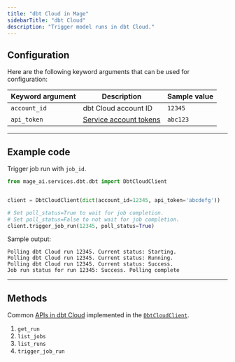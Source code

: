 ```yaml
---
title: "dbt Cloud in Mage"
sidebarTitle: "dbt Cloud"
description: "Trigger model runs in dbt Cloud."
---
```


## Configuration

Here are the following keyword arguments that can be used for configuration:

| Keyword argument | Description | Sample value |
| --- | --- | --- |
| `account_id` | dbt Cloud account ID | `12345` |
| `api_token` | [Service account tokens](https://docs.getdbt.com/docs/dbt-cloud-apis/service-tokens) | `abc123` |

---

## Example code

Trigger job run with `job_id`.

```python
from mage_ai.services.dbt.dbt import DbtCloudClient


client = DbtCloudClient(dict(account_id=12345, api_token='abcdefg'))

# Set poll_status=True to wait for job completion.
# Set poll_status=False to not wait for job completion.
client.trigger_job_run(12345, poll_status=True)
```

Sample output:

```
Polling dbt Cloud run 12345. Current status: Starting.
Polling dbt Cloud run 12345. Current status: Running.
Polling dbt Cloud run 12345. Current status: Success.
Job run status for run 12345: Success. Polling complete
```

---

## Methods

Common [APIs in dbt Cloud](https://docs.getdbt.com/dbt-cloud/api-v2) implemented in the
[`DbtCloudClient`](https://github.com/mage-ai/mage-ai/blob/master/mage_ai/services/dbt/dbt.py).

1. `get_run`
1. `list_jobs`
1. `list_runs`
1. `trigger_job_run`
